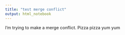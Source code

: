 ```yaml
---
title: "test merge conflict"
output: html_notebook
---
```


I'm trying to make a merge conflict. Pizza pizza yum yum

